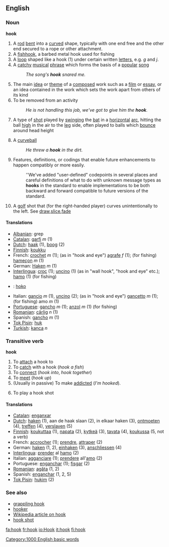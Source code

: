 ==English==
===Noun===
'''hook'''

# A [[rod]] [[bent]] into a [[curve]]d shape, typically with one end free and the other end secured to a rope or other attachment.
# A [[fishhook]], a barbed metal hook used for fishing
# A [[loop]] shaped like a hook (1) under certain written [[letter]]s, e.g. ''g'' and ''j''.
# A [[catchy]] [[musical]] [[phrase]] which forms the basis of a [[popular]] [[song]]
#: ''The song's '''hook''' snared me.''
# The main [[idea]] or [[theme]] of a [[composed]] work such as a [[film]] or [[essay]], or an idea contained in the work which sets the work apart from others of its kind
# To be removed from an activity
#: ''He is not handling this job, we've got to give him the '''hook'''.''
#{{cricket}} A type of [[shot]] played by [[swinging]] the [[bat]] in a [[horizontal]] [[arc]], hitting the ball [[high]] in the air to the [[leg]] side, often played to balls which [[bounce]] around head height
#{{baseball}} A [[curveball]]
#: ''He threw a '''hook''' in the dirt.''
#{{software}} Features, definitions, or codings that enable future enhancements to happen compatibly or more easily. 
#: ''We've added "user-defined" codepoints in several places and careful definitions of what to do with unknown message types as '''hooks''' in the standard to enable implementations to be both backward and forward compatible to future versions of the standard.
#{{sports}} A [[golf]] shot that (for the right-handed player) curves unintentionally to the left. See [[draw]],[[slice]],[[fade]]
====Translations====
*[[Albanian]]:  grep
*[[Catalan]]: [[garfi]] ''m'' (1)
*[[Dutch]]: [[haak]] (1), [[boog]] (2)
*[[Finnish]]: [[koukku]]
*French: [[crochet]] ''m'' (1); (as in "hook and eye") [[agrafe]] ''f'' (1); (for fishing) [[hameçon]] ''m'' (1)
*German: [[Haken]] ''m'' (1)
*[[Interlingua]]: [[croc]] (1); [[uncino]] (1) (as in "wall hook", "hook and eye" etc.); [[hamo]] (1) (for fishing)
* {{io}} : [[hoko]]
*Italian: [[gancio]] ''m'' (1), [[uncino]] (2); (as in "hook and eye") [[gancetto]] ''m'' (1); (for fishing) amo ''m'' (1)
*[[Portuguese]]: [[gancho]] ''m'' (1); [[anzol]] ''m'' (1) (for fishing)
*[[Romanian]]: [[cârlig]] ''n'' (1)
*Spanish: [[gancho]] ''m'' (1)
*[[Tok Pisin]]: [[huk]]
*[[Turkish]]: [[kanca]] ''n''

===Transitive verb===
'''hook'''

# To [[attach]] a hook to
# To [[catch]] with a hook (''hook a fish'')
# To [[connect]] (''hook into'', ''hook together'')
# To [[meet]] (''hook up'')
# (Usually in passive) To make [[addicted]] (''I'm hooked'').
#{{Cricket}} To play a hook shot

====Translations====
*[[Catalan]]: [[enganxar]]
*[[Dutch]]: [[haken]] (1), aan de haak slaan (2), in elkaar haken (3), [[ontmoeten]] (4), [[treffen]] (4), [[verslaven]] (5)
*[[Finnish]]: [[koukuttaa]] (1), [[napata]] (2), [[kytkeä]] (3), [[tavata]] (4), [[koukussa]] (5, not a verb)
*French: [[accrocher]] (1); [[prendre]], [[attraper]] (2)
*German: [[haken]] (1, 2), [[einhaken]] (3), [[anschliessen]] (4)
*[[Interlingua]]: [[prender]] al [[hamo]] (2)
*Italian: [[agganciare]] (1); [[prendere]] all'[[amo]] (2)
*Portuguese: [[enganchar]] (1); [[fisgar]] (2)
*[[Romanian]]: [[agăţa]] (1, 2)
*Spanish: [[enganchar]] (1, 2, 5)
*[[Tok Pisin]]: [[hukim]] (2)

===See also===
*[[grappling hook]]
*[[hooker]]
*[[w:hook|Wikipedia article on hook]]
*[[hook shot]]

[[Category:1000 English basic words]]
[[fa:hook]]
[[fr:hook]]
[[io:Hook]]
[[it:hook]]
[[fi:hook]]